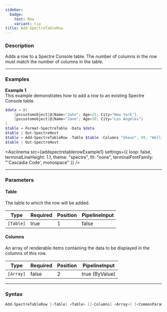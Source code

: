 ```yaml
---
sidebar:
  badge:
    text: New
    variant: tip
title: Add-SpectreTableRow
---
```









### Description

Adds a row to a Spectre Console table. The number of columns in the row must match the number of columns in the table.



---


### Examples


**Example 1**  
This example demonstrates how to add a row to an existing Spectre Console table.



```powershell
$data = @(
    [pscustomobject]@{Name="John"; Age=25; City="New York"},
    [pscustomobject]@{Name="Jane"; Age=30; City="Los Angeles"}
)
$table = Format-SpectreTable -Data $data
$table | Out-SpectreHost
$table = Add-SpectreTableRow -Table $table -Columns "Shaun", 99, "Wellington"
$table | Out-SpectreHost
```
<Asciinema
    src={addspectretablerowExample1}
    settings={{
        loop: false,
        terminalLineHeight: 1.1,
        theme: "spectre",
        fit: "none",
        terminalFontFamily: "'Cascadia Code', monospace"
    }}
/>


---


### Parameters
#### **Table**

The table to which the row will be added.






|Type     |Required|Position|PipelineInput|
|---------|--------|--------|-------------|
|`[Table]`|true    |1       |false        |



#### **Columns**

An array of renderable items containing the data to be displayed in the columns of this row.






|Type     |Required|Position|PipelineInput |
|---------|--------|--------|--------------|
|`[Array]`|false   |2       |true (ByValue)|





---


### Syntax
```powershell
Add-SpectreTableRow [-Table] <Table> [[-Columns] <Array>] [<CommonParameters>]
```
